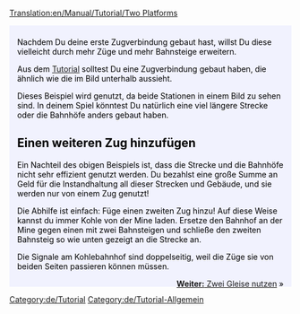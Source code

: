 [[Translation:en/Manual/Tutorial/Two Platforms]]

{{en/Tabs|2|1
|de/Manual/Tutorial/Tutorial/Zwei Bahnsteige|Zwei Bahnsteige<!--
-->|de/Manual/Tutorial/Tutorial/Zwei Gleise|Zwei Gleise}}
<div style="padding:.5em 1em 1em 1em; border-top:none; background-color:#f1f2fe; color:#000;">
{{de/Tutorial}}
Nachdem Du deine erste Zugverbindung gebaut hast, willst Du diese vielleicht durch mehr Züge und mehr Bahnsteige erweitern.

Aus dem [[de/Manual/Tutorial/Tutorial|Tutorial]] solltest Du eine Zugverbindung gebaut haben, die ähnlich wie die im Bild unterhalb aussieht.
{{en/Phototable|[[File:en/Singletrain.png|400px]]|Zwei Bahnhöfe und ein Zug.|none}}

Dieses Beispiel wird genutzt, da beide Stationen in einem Bild zu sehen sind. In deinem Spiel könntest Du natürlich eine viel längere Strecke oder die Bahnhöfe anders gebaut haben.

== Einen weiteren Zug hinzufügen ==
Ein Nachteil des obigen Beispiels ist, dass die Strecke und die Bahnhöfe nicht sehr effizient genutzt werden. Du bezahlst eine große Summe an Geld für die Instandhaltung all dieser Strecken und Gebäude, und sie werden nur von einem Zug genutzt!


Die Abhilfe ist einfach: Füge einen zweiten Zug hinzu! Auf diese Weise kannst du immer Kohle von der Mine laden. Ersetze den Bahnhof an der Mine gegen einen mit zwei Bahnsteigen und schließe den zweiten Bahnsteig so wie unten gezeigt an die Strecke an.
{{en/Phototable|[[File:en/TwotrainsOnetrack.png|400px]]|Kohlebahnhof mit zwei Bahnsteigen.|none}}

Die Signale am Kohlebahnhof sind doppelseitig, weil die Züge sie von beiden Seiten passieren können müssen.

<span style="float: right">[[de/Manual/Tutorial/Tutorial/Zwei Gleise|'''Weiter:''' Zwei Gleise nutzen]] &raquo;</span>
</div>

[[Category:de/Tutorial]]
[[Category:de/Tutorial-Allgemein]]